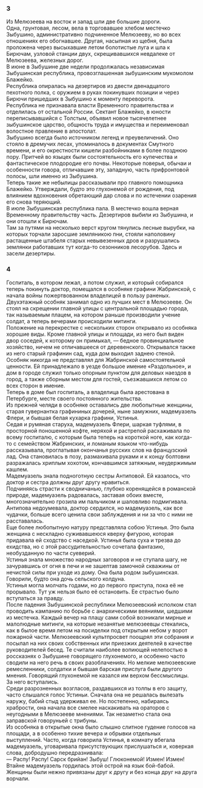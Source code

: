 ### 3 {-}

Из Мелюзеева на восток и запад шли две большие дороги.<br/> Одна, грунтовая, лесом, вела в торговавшее хлебом местечко Зыбушино, административно подчиненное Мелюзееву, но во всех отношениях его обогнавшее. Другая, насыпная из щебня, была проложена через высыхавшие летом болотистые луга и шла к Бирючам, узловой станции двух, скрещивавшихся невдалеке от Мелюзеева, железных дорог.<br/> В июне в Зыбушине две недели продолжалась независимая Зыбушинская республика, провозглашенная зыбушинским мукомолом Блажейко.<br/> Республика опиралась на дезертиров из двести двенадцатого пехотного полка, с оружием в руках покинувших позиции и через Бирючи пришедших в Зыбушино к моменту переворота.<br/> Республика не признавала власти Временного правительства и отделилась от остальной России. Сектант Блажейко, в юности переписывавшийся с Толстым, объявил новое тысячелетнее зыбушинское царство, общность труда и имущества и переименовал волостное правление в апостолат.<br/> Зыбушино всегда было источником легенд и преувеличений. Оно стояло в дремучих лесах, упоминалось в документах Смутного времени, и его окрестности кишели разбойниками в более позднюю пору. Притчей во языцех были состоятельность его купечества и фантастическое плодородие его почвы. Некоторые поверья, обычаи и особенности говора, отличавшие эту, западную, часть прифронтовой полосы, шли именно из Зыбушина.<br/> Теперь такие же небылицы рассказывали про главного помощника Блажейко. Утверждали, будто это глухонемой от рождения, под влиянием вдохновения обретающий дар слова и по истечении озарения его снова теряющий.<br/> В июле Зыбушинская республика пала. В местечко вошла верная Временному правительству часть. Дезертиров выбили из Зыбушина, и они отошли к Бирючам.<br/> Там за путями на несколько верст кругом тянулись лесные вырубки, на которых торчали заросшие земляникою пни, стояли наполовину растащенные штабеля старых невывезенных дров и разрушались землянки работавших тут когда-то сезонников лесорубов. Здесь и засели дезертиры.

### 4 {-}

Госпиталь, в котором лежал, а потом служил, и который собирался теперь покинуть доктор, помещался в особняке графини Жабринской, с начала войны пожертвованном владелицей в пользу раненых.<br/> Двухэтажный особняк занимал одно из лучших мест в Мелюзееве. Он стоял на скрещении главной улицы с центральной площадью города, так называемым плацем, на котором раньше производили учение солдат, а теперь вечерами происходили митинги.<br/> Положение на перекрестке с нескольких сторон открывало из особняка хорошие виды. Кроме главной улицы и площади, из него был виден двор соседей, к которому он примыкал, — бедное провинциальное хозяйство, ничем не отличавшееся от деревенского. Открывался также из него старый графинин сад, куда дом выходил заднею стеной.<br/> Особняк никогда не представлял для Жабринской самостоятельной ценности. Ей принадлежало в уезде большое имение «Раздольное», и дом в городе служил только опорным пунктом для деловых наездов в город, а также сборным местом для гостей, съезжавшихся летом со всех сторон в имение.<br/> Теперь в доме был госпиталь, а владелица была арестована в Петербурге, месте своего постоянного жительства.<br/> Из прежней челяди в особняке оставались две любопытные женщины, старая гувернантка графининых дочерей, ныне замужних, мадемуазель Флери, и бывшая белая кухарка графини, Устинья.<br/> Седая и румяная старуха, мадемуазель Флери, шаркая туфлями, в просторной поношенной кофте, неряхой и растрепой расхаживала по всему госпиталю, с которым была теперь на короткой ноге, как когда-то с семейством Жабринских, и ломаным языком что-нибудь рассказывала, проглатывая окончанья русских слов на французский лад. Она становилась в позу, размахивала руками и к концу болтовни разражалась хриплым хохотом, кончавшимся затяжным, неудержимым кашлем.<br/> Мадемуазель знала подноготную сестры Антиповой. Ей казалось, что доктор и сестра должны друг другу нравиться.<br/> Подчиняясь страсти к сводничанью, глубоко коренящейся в романской природе, мадемуазель радовалась, заставая обоих вместе, многозначительно грозила им пальчиком и шаловливо подмигивала. Антипова недоумевала, доктор сердился, но мадемуазель, как все чудачки, больше всего ценила свои заблуждения и ни за что с ними не расставалась.<br/> Еще более любопытную натуру представляла собою Устинья. Это была женщина с нескладно суживавшеюся кверху фигурою, которая придавала ей сходство с наседкой. Устинья была суха и трезва до ехидства, но с этой рассудительностью сочетала фантазию, необузданную по части суеверий.<br/> Устинья знала множество народных заговоров и не ступала шагу, не зачуравшись от огня в печи и не зашептав замочной скважины от нечистой силы при уходе из дому. Она была родом зыбушинская. Говорили, будто она дочь сельского колдуна.<br/> Устинья могла молчать годами, но до первого приступа, пока её не прорывало. Тут уж нельзя было её остановить. Ее страстью было вступаться за правду.<br/> После падения Зыбушинской республики Мелюзеевский исполком стал проводить кампанию по борьбе с анархическими веяниями, шедшими из местечка. Каждый вечер на плацу сами собой возникали мирные и малолюдные митинги, на которые незанятые мелюзеевцы стекались, как в былое время летом на посиделки под открытым небом у ворот пожарной части. Мелюзеевский культпросвет поощрял эти собрания и посылал на них своих собственных или приезжих деятелей в качестве руководителей бесед. Те считали наиболее вопиющей нелепостью в россказнях о Зыбушине говорящего глухонемого, и особенно часто сводили на него речь в своих разоблачениях. Но мелкие мелюзеевские ремесленники, солдатки и бывшая барская прислуга были другого мнения. Говорящий глухонемой не казался им верхом бессмыслицы.<br/> За него вступались.<br/> Среди разрозненных возгласов, раздавшихся из толпы в его защиту, часто слышался голос Устиньи. Сначала она не решалась вылезать наружу, бабий стыд удерживал ее. Но постепенно, набираясь храбрости, она начала все смелее наскакивать на ораторов с неугодными в Мелюзееве мнениями. Так незаметно стала она заправской говоруньей с трибуны.<br/> Из особняка в открытые окна было слышно слитное гудение голосов на площади, а в особенно тихие вечера и обрывки отдельных выступлений. Часто, когда говорила Устинья, в комнату вбегала мадемуазель, уговаривала присутствующих прислушаться и, коверкая слова, добродушно передразнивала:<br/> — Распу! Распу! Сарск брийан! Зыбуш! Глюконемой! Измен! Измен!<br/> Втайне мадемуазель гордилась этой острой на язык бой-бабой. Женщины были нежно привязаны друг к другу и без конца друг на друга ворчали.

